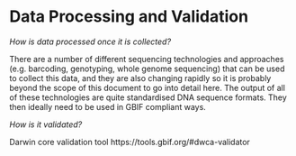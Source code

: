 # Data Processing and Validation

_How is data processed once it is collected?_

There are a number of different sequencing technologies and approaches (e.g. barcoding, genotyping, whole genome sequencing) that can be used to collect this data, and they are also changing rapidly so it is probably beyond the scope of this document to go into detail here. The output of all of these technologies are quite standardised DNA sequence formats. They then ideally need to be used in GBIF compliant ways.

_How is it validated?_

Darwin core validation tool https://tools.gbif.org/#dwca-validator 
